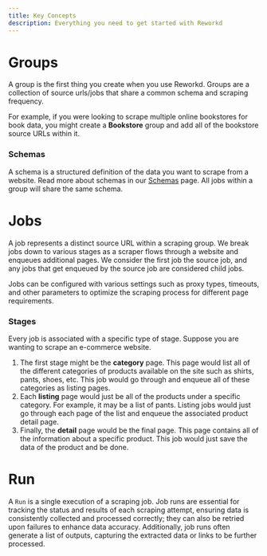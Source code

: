 ```yaml
---
title: Key Concepts
description: Everything you need to get started with Reworkd
---
```


# Groups
A group is the first thing you create when you use Reworkd.
Groups are a collection of source urls/jobs that share a common schema and scraping frequency.

For example, if you were looking to scrape multiple online bookstores for book data, you might create a **Bookstore** group
and add all of the bookstore source URLs within it.

### Schemas
A schema is a structured definition of the data you want to scrape from a website. Read more about schemas in our [Schemas](/features/schemas) page.
All jobs within a group will share the same schema.

# Jobs
A job represents a distinct source URL within a scraping group.
We break jobs down to various stages as a scraper flows through a website and enqueues additional pages.
We consider the first job the source job, and any jobs that get enqueued by the source job are considered child jobs.


Jobs can be configured with various settings such as proxy types, timeouts, and other parameters to optimize the scraping process for different page requirements.

### Stages
Every job is associated with a specific type of stage. Suppose you are wanting to scrape an e-commerce website.
1. The first stage might be the **category** page. This page would list all of the different categories of products available on the site such as shirts, pants, shoes, etc.
This job would go through and enqueue all of these categories as listing pages.
2. Each **listing** page would just be all of the products under a specific category. For example, it may be a list of pants.
Listing jobs would just go through each page of the list and enqueue the associated product detail page.
3. Finally, the **detail** page would be the final page. This page contains all of the information about a specific product. This job would just save the data of the product and be done.

# Run
A `Run` is a single execution of a scraping job.
Job runs are essential for tracking the status and results of each scraping attempt, ensuring data is consistently collected and processed correctly;
they can also be retried upon failures to enhance data accuracy.
Additionally, job runs often generate a list of outputs, capturing the extracted data or links to be further processed.
